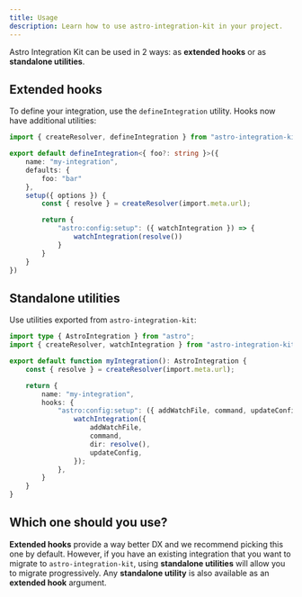 ```yaml
---
title: Usage
description: Learn how to use astro-integration-kit in your project.
---
```


Astro Integration Kit can be used in 2 ways: as **extended hooks** or as **standalone utilities**.

## Extended hooks

To define your integration, use the `defineIntegration` utility. Hooks now have additional utilities:

```ts title="my-integration/index.ts" "watchIntegration"
import { createResolver, defineIntegration } from "astro-integration-kit";

export default defineIntegration<{ foo?: string }>({
    name: "my-integration",
    defaults: {
        foo: "bar"
    },
    setup({ options }) {
        const { resolve } = createResolver(import.meta.url);

        return {
            "astro:config:setup": ({ watchIntegration }) => {
                watchIntegration(resolve())
            }
        }
    }
})
```

## Standalone utilities

Use utilities exported from `astro-integration-kit`:

```ts title="integration/index.ts" "watchIntegration"
import type { AstroIntegration } from "astro";
import { createResolver, watchIntegration } from "astro-integration-kit";

export default function myIntegration(): AstroIntegration {
    const { resolve } = createResolver(import.meta.url);

    return {
        name: "my-integration",
        hooks: {
            "astro:config:setup": ({ addWatchFile, command, updateConfig }) => {
                watchIntegration({
                    addWatchFile,
                    command,
                    dir: resolve(),
                    updateConfig,
                });
            },
        }
    }
}
```

## Which one should you use?

**Extended hooks** provide a way better DX and we recommend picking this one by default. However, if you have
an existing integration that you want to migrate to `astro-integration-kit`, using **standalone utilities**
will allow you to migrate progressively. Any **standalone utility** is also available as an **extended hook**
argument.

